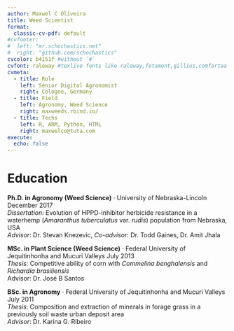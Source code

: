```yaml
---
author: Maxwel C Oliveira
title: Weed Scientist
format:
  classic-cv-pdf: default
#cvfooter:
#  left: "mr.schochastics.net"
#  right: "github.com/schochastics"
cvcolor: b4151f #without `#`
cvfont: raleway #texlive fonts like raleway,fetamont,gillius,comfortaa
cvmeta:
  - title: Role
    left: Senior Digital Agronomist
    right: Cologne, Germany
  - title: Field
    left: Agronomy, Weed Science
    right: maxweeds.rbind.io/
  - title: Techs
    left: R, ARM, Python, HTML
    right: maxwelco@tuta.com
execute:
  echo: false
---
```



# **Education**

**Ph.D. in Agronomy (Weed Science)** · University of Nebraska-Lincoln \hfill December 2017\
*Dissertation*: Evolution of HPPD-inhibitor herbicide resistance in a waterhemp (*Amaranthus tuberculatus* var. *rudis*) population from Nebraska, USA\
*Advisor*: Dr. Stevan Knezevic, *Co-advisor*: Dr. Todd Gaines, Dr. Amit Jhala

**MSc. in Plant Science (Weed Science)** · Federal University of Jequitinhonha and Mucuri Valleys \hfill July 2013\
*Thesis*: Competitive ability of corn with *Commelina benghalensis* and *Richardia brasiliensis*\
Advisor: Dr. José B Santos

**BSc. in Agronomy** · Federal University of Jequitinhonha and Mucuri Valleys \hfill July 2011\
*Thesis*: Composition and extraction of minerals in forage grass in a previously soil waste urban deposit area\
*Advisor*: Dr. Karina G. Ribeiro

